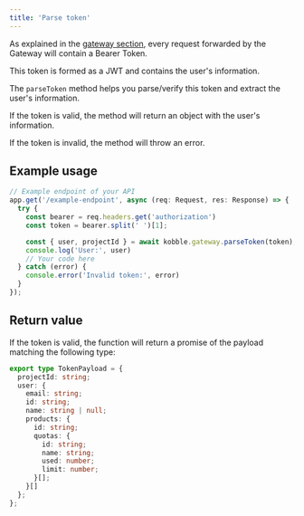 ```yaml
---
title: 'Parse token'
---
```


As explained in the [gateway section](/product/gateway), every request forwarded by the Gateway will contain a Bearer Token.

This token is formed as a JWT and contains the user's information.

The `parseToken` method helps you parse/verify this token and extract the user's information.

If the token is valid, the method will return an object with the user's information.

If the token is invalid, the method will throw an error.

## Example usage

```typescript
// Example endpoint of your API
app.get('/example-endpoint', async (req: Request, res: Response) => {
  try {
    const bearer = req.headers.get('authorization')
    const token = bearer.split(' ')[1];

    const { user, projectId } = await kobble.gateway.parseToken(token);
    console.log('User:', user)
    // Your code here
  } catch (error) {
    console.error('Invalid token:', error)
  }
});
```

## Return value

If the token is valid, the function will return a promise of the payload matching the following type:

```typescript
export type TokenPayload = {
  projectId: string;
  user: {
    email: string;
    id: string;
    name: string | null;
    products: {
      id: string;
      quotas: {
        id: string;
        name: string;
        used: number;
        limit: number;
      }[];
    }[]
  };
};
```

